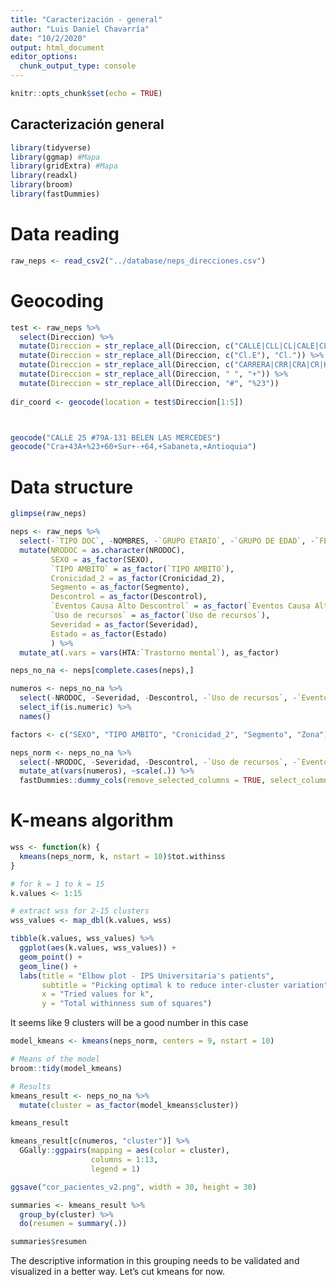 ```yaml
---
title: "Caracterización - general"
author: "Luis Daniel Chavarría"
date: "10/2/2020"
output: html_document
editor_options: 
  chunk_output_type: console
---
```


```r
knitr::opts_chunk$set(echo = TRUE)
```

## Caracterización general

```r
library(tidyverse)
library(ggmap) #Mapa
library(gridExtra) #Mapa
library(readxl)
library(broom)
library(fastDummies)
```

# Data reading

```r
raw_neps <- read_csv2("../database/neps_direcciones.csv")
```

# Geocoding

```r
test <- raw_neps %>% 
  select(Direccion) %>% 
  mutate(Direccion = str_replace_all(Direccion, c("CALLE|CLL|CL|CALE|CLLE"), "Cl.")) %>%
  mutate(Direccion = str_replace_all(Direccion, c("Cl.E"), "Cl.")) %>% 
  mutate(Direccion = str_replace_all(Direccion, c("CARRERA|CRR|CRA|CR|KRA|KR"), "Cra")) %>% 
  mutate(Direccion = str_replace_all(Direccion, " ", "+")) %>% 
  mutate(Direccion = str_replace_all(Direccion, "#", "%23"))
	
dir_coord <- geocode(location = test$Direccion[1:5])



geocode("CALLE 25 #79A-131 BELEN LAS MERCEDES")
geocode("Cra+43A+%23+60+Sur+-+64,+Sabaneta,+Antioquia")

```

# Data structure

```r
glimpse(raw_neps)

neps <- raw_neps %>% 
  select(-`TIPO DOC`, -NOMBRES, -`GRUPO ETARIO`, -`GRUPO DE EDAD`, -`FECHA INICIO AL PGP`, -REGIONAL_IPS, -ZONAL_IPS) %>% 
  mutate(NRODOC = as.character(NRODOC),
         SEXO = as_factor(SEXO),
         `TIPO AMBITO` = as_factor(`TIPO AMBITO`),
         Cronicidad_2 = as_factor(Cronicidad_2),
         Segmento = as_factor(Segmento),
         Descontrol = as_factor(Descontrol),
         `Eventos Causa Alto Descontrol` = as_factor(`Eventos Causa Alto Descontrol`),
         `Uso de recursos` = as_factor(`Uso de recursos`),
         Severidad = as_factor(Severidad),
         Estado = as_factor(Estado)
         ) %>% 
  mutate_at(.vars = vars(HTA:`Trastorno mental`), as_factor)

neps_no_na <- neps[complete.cases(neps),]

numeros <- neps_no_na %>%
  select(-NRODOC, -Severidad, -Descontrol, -`Uso de recursos`, -`Eventos Causa Alto Descontrol`, -VIH, -Direccion, -Municipio, -Barrio) %>% 
  select_if(is.numeric) %>% 
  names()

factors <- c("SEXO", "TIPO AMBITO", "Cronicidad_2", "Segmento", "Zona")

neps_norm <- neps_no_na %>%
  select(-NRODOC, -Severidad, -Descontrol, -`Uso de recursos`, -`Eventos Causa Alto Descontrol`, -Estado, -Direccion, -Municipio, -Barrio) %>%
  mutate_at(vars(numeros), ~scale(.)) %>%
  fastDummies::dummy_cols(remove_selected_columns = TRUE, select_columns = factors)
```

# K-means algorithm

```r
wss <- function(k) {
  kmeans(neps_norm, k, nstart = 10)$tot.withinss
}

# for k = 1 to k = 15
k.values <- 1:15

# extract wss for 2-15 clusters
wss_values <- map_dbl(k.values, wss)

tibble(k.values, wss_values) %>%
  ggplot(aes(k.values, wss_values)) +
  geom_point() +
  geom_line() +
  labs(title = "Elbow plot - IPS Universitaria's patients",
       subtitle = "Picking optimal k to reduce inter-cluster variation",
       x = "Tried values for k",
       y = "Total withinness sum of squares")
```

It seems like 9 clusters will be a good number in this case

```r
model_kmeans <- kmeans(neps_norm, centers = 9, nstart = 10)

# Means of the model
broom::tidy(model_kmeans)

# Results
kmeans_result <- neps_no_na %>% 
  mutate(cluster = as_factor(model_kmeans$cluster))

kmeans_result

kmeans_result[c(numeros, "cluster")] %>% 
  GGally::ggpairs(mapping = aes(color = cluster),
                  columns = 1:13,
                  legend = 1)

ggsave("cor_pacientes_v2.png", width = 30, height = 30)
```


```r
summaries <- kmeans_result %>% 
  group_by(cluster) %>% 
  do(resumen = summary(.))

summaries$resumen
```

The descriptive information in this grouping needs to be validated and visualized in a better way. Let's cut kmeans for now.
